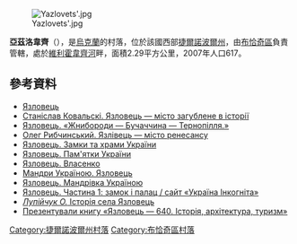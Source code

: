 [[Image:Yazlovets'.jpg|right]]

'''亞茲洛韋齊'''（{{lang-uk|Язловець}}），是[[烏克蘭|烏克蘭]]的村落，位於該國西部[[捷爾諾波爾州|捷爾諾波爾州]]，由[[布恰奇區|布恰奇區]]負責管轄，處於[[維利霍韋齊河_(斯特里帕河支流)|維利霍韋齊河]]畔，面積2.29平方公里，2007年人口617。

{{coord|48|57|41|N|25|26|42|E|scale:30000|display=title}}

==參考資料==
*[https://web.archive.org/web/20171011182447/http://w1.c1.rada.gov.ua/pls/z7503/A005?rf7571=30693 Язловець]
* [http://chtyvo.org.ua/authors/Kovalskyi_Stanislav/Yazlovets_-_misto_zahublene_v_istorii/ Станіслав Ковальскі. Язловець — місто загублене в історії] {{Wayback|url=http://chtyvo.org.ua/authors/Kovalskyi_Stanislav/Yazlovets_-_misto_zahublene_v_istorii/ |date=20200202171036 }}
* [http://zhnyborody.te.ua/ Язловець. «Жнибороди — Бучаччина — Тернопілля.»]{{Wayback|url=http://zhnyborody.te.ua/ |date=20170512162123 }}
* [https://web.archive.org/web/20100213165100/http://www.ji.lviv.ua/n36texts/rybchynskyj2.htm Олег Рибчинський. Язлівець — місто ренесансу]
* [http://castles.com.ua/n29n.html Язловець. Замки та храми України] {{Wayback|url=http://castles.com.ua/n29n.html |date=20200202171035 }}
* [http://ukraine.kingdom.kiev.ua/region/19/yazlovec.php Язловець. Пам'ятки України] {{Wayback|url=http://ukraine.kingdom.kiev.ua/region/19/yazlovec.php |date=20210115050059 }}
* [http://ua.vlasenko.net/yazlovets/index.html Язловець. Власенко] {{Wayback|url=http://ua.vlasenko.net/yazlovets/index.html |date=20180821040013 }}
* [http://tutbuv.com/?p=955 Мандри Україною. Язловець] {{Wayback|url=http://tutbuv.com/?p=955 |date=20201001114346 }}
* [http://travelua.com.ua/ternopilshhina/buchackij/yazlovec.html Язловець. Мандрівка Україною] {{Wayback|url=http://travelua.com.ua/ternopilshhina/buchackij/yazlovec.html |date=20200202171012 }}
* [http://ukrainaincognita.com/zamky-ta-fortetsi/yazlovets-chastyna-1-zamok-i-palats Язловець. Частина 1: замок і палац / сайт «Україна Інкогніта»] {{Wayback|url=http://ukrainaincognita.com/zamky-ta-fortetsi/yazlovets-chastyna-1-zamok-i-palats |date=20200202170957 }}
* [http://zhnyborody.te.ua/kzbir/naris/narisyazlowec.htm ''Лупійчук О.'' Історія села Язловець] {{Wayback|url=http://zhnyborody.te.ua/kzbir/naris/narisyazlowec.htm |date=20200202170956 }}
* [https://archive.is/20140717011120/http://www.tv4.te.ua/kultura/1885-prezentuvaly-knyhu-yazlovets-640-istoriia-arkhitektura-turyzm Презентували книгу «Язловець — 640. Історія, архітектура, туризм»]

{{DEFAULTSORT:Язловець}}
[[Category:捷爾諾波爾州村落|Category:捷爾諾波爾州村落]]
[[Category:布恰奇區村落|Category:布恰奇區村落]]


{{Ternopil-geo-stub}}